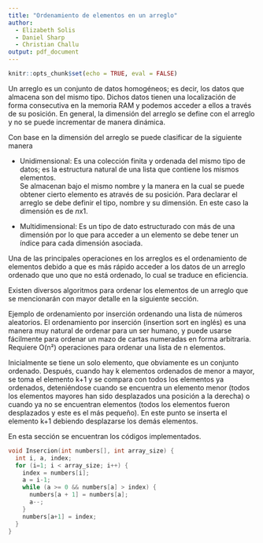 ```yaml
---
title: "Ordenamiento de elementos en un arreglo"
author:
  - Elizabeth Solis
  - Daniel Sharp
  - Christian Challu
output: pdf_document
---
```


```r
knitr::opts_chunk$set(echo = TRUE, eval = FALSE)
```
\newpage

\tableofcontents

\newpage
\section{Introducción}

\subsection{Deficinición de arreglo}

Un arreglo es un conjunto de datos homogéneos; es decir, los datos que almacena son del 
mismo tipo. Dichos datos tienen una localización de forma consecutiva en la memoria RAM 
y podemos acceder a ellos a través de su posición. En general, la dimensión del arreglo 
se define con el arreglo y no se puede incrementar de manera dinámica.


\subsection{Tipos de arreglos}

Con base en la dimensión del arreglo se puede clasificar de la siguiente manera  

- Unidimensional: Es una colección finita y ordenada del mismo tipo de datos; es la estructura 
natural de una lista que contiene los mismos elementos.  
Se almacenan bajo el mismo nombre y la manera en la cual se puede obtener cierto elemento 
es através de su posición. Para declarar el arreglo se debe definir el tipo, nombre y su 
dimensión. En este caso la dimensión es de $n \text{x}1$.

- Multidimensional: Es un tipo de dato estructurado con más de una dimensión por lo que 
para acceder a un elemento se debe tener un índice para cada dimensión asociada.

\subsection{Ordenación de elementos de un arreglo}

Una de las principales operaciones en los arreglos es el ordenamiento de elementos debido a 
que es más rápido acceder a los datos de un arreglo ordenado que uno que no está ordenado, lo 
cual se traduce en eficiencia. 

Existen diversos algoritmos para ordenar los elementos de un arreglo que se mencionarán con 
mayor detalle en la siguiente sección.

\newpage
\section{Algoritmos de ordenamiento de arreglos}

\subsection{Método de burbuja}

\subsection{Método de selección}

\subsection{Método de inserción}

Ejemplo de ordenamiento por inserción ordenando una lista de números aleatorios.
El ordenamiento por inserción (insertion sort en inglés) es una manera muy natural de ordenar para un ser humano, y puede usarse fácilmente para ordenar un mazo de cartas numeradas en forma arbitraria. Requiere O(n²) operaciones para ordenar una lista de n elementos.

Inicialmente se tiene un solo elemento, que obviamente es un conjunto ordenado. Después, cuando hay k elementos ordenados de menor a mayor, se toma el elemento k+1 y se compara con todos los elementos ya ordenados, deteniéndose cuando se encuentra un elemento menor (todos los elementos mayores han sido desplazados una posición a la derecha) o cuando ya no se encuentran elementos (todos los elementos fueron desplazados y este es el más pequeño). En este punto se inserta el elemento k+1 debiendo desplazarse los demás elementos.

\newpage
\section{Conclusiones}


\newpage
\section{Anexo}

En esta sección se encuentran los códigos implementados.

\subsection{Código implementado para el método de ordenamiento por inserción}

```c
void Insercion(int numbers[], int array_size) {
  int i, a, index;
  for (i=1; i < array_size; i++) {
    index = numbers[i];
    a = i-1;
    while (a >= 0 && numbers[a] > index) {
      numbers[a + 1] = numbers[a];
      a--;
    }
    numbers[a+1] = index;
  }
}
```

\newpage
\section{Referencias}









